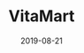 ---
title: VitaMart
category: Project
status: publish
date: 2019-08-21
slug: A decentralized marketplace to buy exclusive IoTeX swag with IOTX & VITA
website: https://vitamart.io
twitter: https://twitter.com/vitatoken?lang=en
logo: /img/VitaMart.png
featured_img: https://wp.gcap1.iotex.io/wp-content/uploads/2019/08/EB8sjd3U8AAzc-h.jpeg
telegram:
---